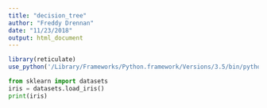 ```yaml
---
title: "decision_tree"
author: "Freddy Drennan"
date: "11/23/2018"
output: html_document
---
```


```r
library(reticulate)
use_python('/Library/Frameworks/Python.framework/Versions/3.5/bin/python3')
```


```python
from sklearn import datasets
iris = datasets.load_iris()
print(iris)
```